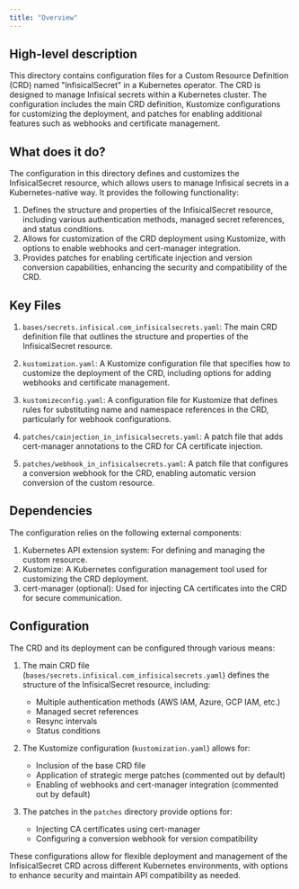 ```yaml
---
title: "Overview"
---
```


## High-level description
This directory contains configuration files for a Custom Resource Definition (CRD) named "InfisicalSecret" in a Kubernetes operator. The CRD is designed to manage Infisical secrets within a Kubernetes cluster. The configuration includes the main CRD definition, Kustomize configurations for customizing the deployment, and patches for enabling additional features such as webhooks and certificate management.

## What does it do?
The configuration in this directory defines and customizes the InfisicalSecret resource, which allows users to manage Infisical secrets in a Kubernetes-native way. It provides the following functionality:

1. Defines the structure and properties of the InfisicalSecret resource, including various authentication methods, managed secret references, and status conditions.
2. Allows for customization of the CRD deployment using Kustomize, with options to enable webhooks and cert-manager integration.
3. Provides patches for enabling certificate injection and version conversion capabilities, enhancing the security and compatibility of the CRD.

## Key Files
1. `bases/secrets.infisical.com_infisicalsecrets.yaml`: The main CRD definition file that outlines the structure and properties of the InfisicalSecret resource.

2. `kustomization.yaml`: A Kustomize configuration file that specifies how to customize the deployment of the CRD, including options for adding webhooks and certificate management.

3. `kustomizeconfig.yaml`: A configuration file for Kustomize that defines rules for substituting name and namespace references in the CRD, particularly for webhook configurations.

4. `patches/cainjection_in_infisicalsecrets.yaml`: A patch file that adds cert-manager annotations to the CRD for CA certificate injection.

5. `patches/webhook_in_infisicalsecrets.yaml`: A patch file that configures a conversion webhook for the CRD, enabling automatic version conversion of the custom resource.

## Dependencies
The configuration relies on the following external components:

1. Kubernetes API extension system: For defining and managing the custom resource.
2. Kustomize: A Kubernetes configuration management tool used for customizing the CRD deployment.
3. cert-manager (optional): Used for injecting CA certificates into the CRD for secure communication.

## Configuration
The CRD and its deployment can be configured through various means:

1. The main CRD file (`bases/secrets.infisical.com_infisicalsecrets.yaml`) defines the structure of the InfisicalSecret resource, including:
   - Multiple authentication methods (AWS IAM, Azure, GCP IAM, etc.)
   - Managed secret references
   - Resync intervals
   - Status conditions

2. The Kustomize configuration (`kustomization.yaml`) allows for:
   - Inclusion of the base CRD file
   - Application of strategic merge patches (commented out by default)
   - Enabling of webhooks and cert-manager integration (commented out by default)

3. The patches in the `patches` directory provide options for:
   - Injecting CA certificates using cert-manager
   - Configuring a conversion webhook for version compatibility

These configurations allow for flexible deployment and management of the InfisicalSecret CRD across different Kubernetes environments, with options to enhance security and maintain API compatibility as needed.